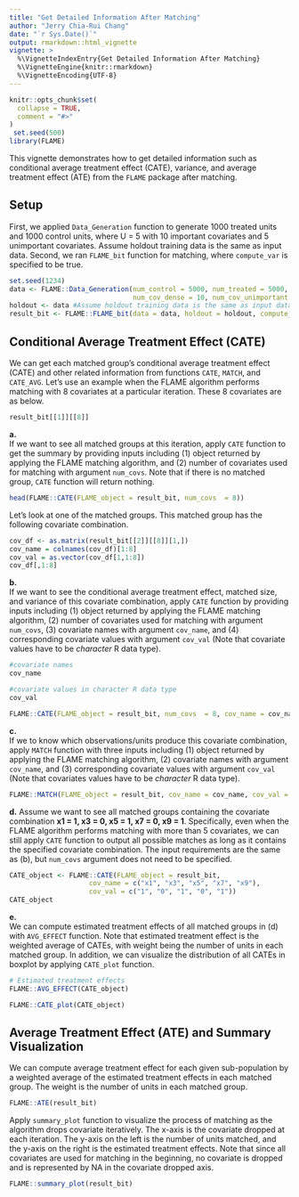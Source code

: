 ```yaml
---
title: "Get Detailed Information After Matching"
author: "Jerry Chia-Rui Chang"
date: "`r Sys.Date()`"
output: rmarkdown::html_vignette
vignette: >
  %\VignetteIndexEntry{Get Detailed Information After Matching}
  %\VignetteEngine{knitr::rmarkdown}
  %\VignetteEncoding{UTF-8}
---
```


```r
knitr::opts_chunk$set(
  collapse = TRUE,
  comment = "#>"
)
 set.seed(500)
library(FLAME)
```

This vignette demonstrates how to get detailed information such as conditional average treatment effect (CATE), variance, and average treatment effect (ATE) from the `FLAME` package after matching.

## Setup

First, we applied `Data_Generation` function to generate 1000 treated units and 1000 control units, where U = 5 with 10 important covariates and 5 unimportant covariates. Assume holdout training data is the same as input data. Second, we ran `FLAME_bit` function for matching, where `compute_var` is specified to be true.

```r
set.seed(1234)
data <- FLAME::Data_Generation(num_control = 5000, num_treated = 5000,
                               num_cov_dense = 10, num_cov_unimportant = 5, U = 5)
holdout <- data #Assume holdout training data is the same as input data
result_bit <- FLAME::FLAME_bit(data = data, holdout = holdout, compute_var = FALSE)
```

## Conditional Average Treatment Effect (CATE)

We can get each matched group's conditional average treatment effect (CATE) and other related information from functions `CATE`, `MATCH`, and `CATE_AVG`. Let's use an example when the FLAME algorithm performs matching with 8 covariates at a particular iteration. These 8 covariates are as below.  
```r
result_bit[[1]][[8]]
```

**a.**   
If we want to see all matched groups at this iteration, apply `CATE` function to get the summary by providing inputs including (1) object returned by applying the FLAME matching algorithm, and (2) number of covariates used for matching with argument `num_covs`. Note that if there is no matched group, `CATE` function will return nothing.  
```r
head(FLAME::CATE(FLAME_object = result_bit, num_covs  = 8))
```


Let's look at one of the matched groups. This matched group has the following covariate combination.  
```r
cov_df <- as.matrix(result_bit[[2]][[8]][1,])
cov_name = colnames(cov_df)[1:8]
cov_val = as.vector(cov_df[1,1:8])
cov_df[,1:8]
```

\newline

**b.**  
If we want to see the conditional average treatment effect, matched size, and variance of this covariate combination, apply `CATE` function by providing inputs including (1) object returned by applying the FLAME matching algorithm, (2) number of covariates used for matching with argument `num_covs`, (3) covariate names with argument `cov_name`, and (4) corresponding covariate values with argument `cov_val` (Note that covariate values have to be *character* R data type).  
```r
#covariate names
cov_name 

#covariate values in character R data type
cov_val 

FLAME::CATE(FLAME_object = result_bit, num_covs  = 8, cov_name = cov_name, cov_val = cov_val)
```

\newline

**c.**  
If we to know which observations/units produce this covariate combination, apply `MATCH` function with three inputs including (1) object returned by applying the FLAME matching algorithm, (2) covariate names with argument `cov_name`, and (3) corresponding covariate values with argument `cov_val` (Note that covariates values have to be *character* R data type).  
```r
FLAME::MATCH(FLAME_object = result_bit, cov_name = cov_name, cov_val = cov_val)
```


\newline  

**d.** 
Assume we want to see all matched groups containing the covariate combination **x1 = 1, x3 = 0, x5 = 1, x7 = 0, x9 = 1**. Specifically, even when the FLAME algorithm performs matching with more than 5 covariates, we can still apply `CATE` function to output all possible matches as long as it contains the specified covariate combination. The input requirements are the same as (b), but `num_covs` argument does not need to be specified.

```r
CATE_object <- FLAME::CATE(FLAME_object = result_bit, 
                    cov_name = c("x1", "x3", "x5", "x7", "x9"), 
                    cov_val = c("1", "0", "1", "0", "1"))
CATE_object
```

\newline

**e.**  
We can compute estimated treatment effects of all matched groups in (d) with `AVG_EFFECT` function. Note that estimated treatment effect is the weighted average of CATEs, with weight being the number of units in each matched group. In addition, we can visualize the distribution of all CATEs in boxplot by applying `CATE_plot` function.
```r
# Estimated treatment effects 
FLAME::AVG_EFFECT(CATE_object) 

FLAME::CATE_plot(CATE_object)
```

## Average Treatment Effect (ATE) and Summary Visualization  

We can compute average treatment effect for each given sub-population by a weighted average of the estimated treatment effects in each matched group. The weight is the number of units in each matched group.
```r
FLAME::ATE(result_bit)
```

\newline

Apply `summary_plot` function to visualize the process of matching as the algorithm drops covariate iteratively. The x-axis is the covariate dropped at each iteration. The y-axis on the left is the number of units matched, and the y-axis on the right is the estimated treatment effects. Note that since all covariates are used for matching in the beginning, no covariate is dropped and is represented by NA in the covariate dropped axis. 
```r
FLAME::summary_plot(result_bit)
```
